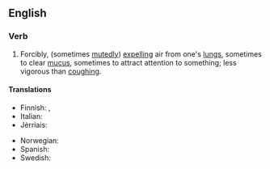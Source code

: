 ==English==

===Verb===
{{en-verb|head=to [[clear]] [[one's]] [[throat]]|clears one's throat|clearing one's throat|cleared one's throat}}

# Forcibly, (sometimes [[mutedly]]) [[expelling]] air from one's [[lungs]], sometimes to clear [[mucus]], sometimes to attract attention to something; less vigorous than [[coughing]].

====Translations====
{{trans-top|forcibly expulsing air from one's lungs}}
* Finnish: {{t-|fi|kakoa}},  {{t-|fi|kakistella}}
* Italian: {{t-|it|raschiare}}
* Jèrriais: {{tø|roa-jer|râqu'ter}}
{{trans-mid}}
* Norwegian: {{t-|no|kremte}}
* Spanish: {{t-|es|carraspear}}
* Swedish: {{t-|sv|harkla}}
{{trans-bottom}}
